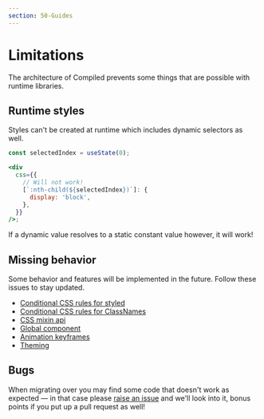 ```yaml
---
section: 50-Guides
---
```


# Limitations

The architecture of Compiled prevents some things that are possible with runtime libraries.

## Runtime styles

Styles can't be created at runtime which includes dynamic selectors as well.

```jsx
const selectedIndex = useState(0);

<div
  css={{
    // Will not work!
    [`:nth-child(${selectedIndex})`]: {
      display: 'block',
    },
  }}
/>;
```

If a dynamic value resolves to a static constant value however, it will work!

## Missing behavior

Some behavior and features will be implemented in the future.
Follow these issues to stay updated.

- [Conditional CSS rules for styled](https://github.com/atlassian-labs/compiled/issues/390)
- [Conditional CSS rules for ClassNames](https://github.com/atlassian-labs/compiled/issues/391)
- [CSS mixin api](https://github.com/atlassian-labs/compiled/issues/313)
- [Global component](https://github.com/atlassian-labs/compiled/issues/62)
- [Animation keyframes](https://github.com/atlassian-labs/compiled/issues/14)
- [Theming](https://github.com/atlassian-labs/compiled/issues/18)

## Bugs

When migrating over you may find some code that doesn't work as expected —
in that case please [raise an issue](https://github.com/atlassian-labs/compiled/issues/new?assignees=&labels=&template=bug_report.md&title=Bug:&labels=bug%20%F0%9F%90%9B) and we'll look into it,
bonus points if you put up a pull request as well!
